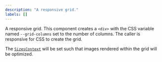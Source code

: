 ```yaml
---
description: "A responsive grid."
labels: []
---
```



A responsive grid. This component creates a `<div>` with the CSS variable named `--grid-columns`
set to the number of columns. The caller is responsive for CSS to create the grid.

The [`SizesContext`](/hoa/hoa/ui/use_full_width_sizes) will be set such that images rendered
within the grid will be optimized.
